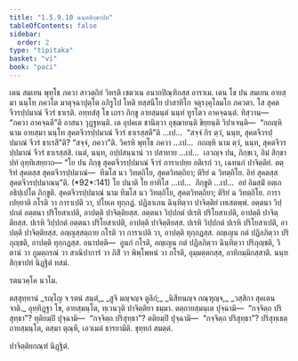 ```yaml
---
title: "1.5.9.10 นนฺทสิกฺขาปท"
tableOfContents: false
sidebar:
  order: 2
type: "tipitaka"
basket: "vi"
book: "paci"
---
```



<DynamicBreadcrumb />

<Division number="547" book="paci">

<Paragraph number="1585" book="paci">
เตน สมเยน พุทฺโธ ภควา สาวตฺถิยํ วิหรติ เชตวเน อนาถปิณฺฑิกสฺส อาราเม. เตน โข ปน สมเยน อายสฺมา นนฺโท ภควโต มาตุจฺฉาปุตฺโต อภิรูโป โหติ ทสฺสนีโย ปาสาทิโก จตุรงฺคุโลมโก ภควตา. โส สุคตจีวรปฺปมาณํ จีวรํ ธาเรติ. อทฺทสํสุ โข เถรา ภิกฺขู อายสฺมนฺตํ นนฺทํ ทูรโตว อาคจฺฉนฺตํ. ทิสฺวาน—  “ภควา อาคจฺฉตี”ติ อาสนา วุฏฺฐหนฺติ.
</Paragraph>

<Paragraph number="1586" book="paci">
เต อุปคเต ชานิตฺวา อุชฺฌายนฺติ ขิยฺยนฺติ วิปาเจนฺติ—  “กถญฺหิ นาม อายสฺมา นนฺโท สุคตจีวรปฺปมาณํ จีวรํ ธาเรสฺสตี”ติ …เป…  “สจฺจํ กิร ตฺวํ, นนฺท, สุคตจีวรปฺปมาณํ จีวรํ ธาเรสี”ติ? “สจฺจํ, ภควา”ติ. วิครหิ พุทฺโธ ภควา …เป…  กถญฺหิ นาม ตฺวํ, นนฺท, สุคตจีวรปฺปมาณํ จีวรํ ธาเรสฺสสิ. เนตํ, นนฺท, อปฺปสนฺนานํ วา ปสาทาย …เป…  เอวญฺจ ปน, ภิกฺขเว, อิมํ สิกฺขาปทํ อุทฺทิเสยฺยาถ—
</Paragraph>

</Division>
<Division number="548" book="paci">

<Paragraph number="1587" book="paci">
<Emphasis>“โย ปน ภิกฺขุ สุคตจีวรปฺปมาณํ จีวรํ การาเปยฺย อติเรกํ วา, เฉทนกํ ปาจิตฺติยํ. ตตฺริทํ สุคตสฺส สุคตจีวรปฺปมาณํ—  ทีฆโส นว วิทตฺถิโย, สุคตวิทตฺถิยา; ติริยํ ฉ วิทตฺถิโย. อิทํ สุคตสฺส สุคตจีวรปฺปมาณนฺ”</Emphasis>ติ. (*92*:<Emphasis>141</Emphasis>)
</Paragraph>

</Division>
<Division number="549" book="paci">

<Paragraph number="1588" book="paci">
<Emphasis>โย ปนา</Emphasis>ติ โย ยาทิโส …เป…  <Emphasis>ภิกฺขู</Emphasis>ติ …เป…  อยํ อิมสฺมิํ อตฺเถ อธิปฺเปโต ภิกฺขูติ.
</Paragraph>

<Paragraph number="1589" book="paci">
<Emphasis>สุคตจีวรปฺปมาณํ</Emphasis> นาม ทีฆโส นว วิทตฺถิโย, สุคตวิทตฺถิยา; ติริยํ ฉ วิทตฺถิโย.
</Paragraph>

<Paragraph number="1590" book="paci">
<Emphasis>การาเปยฺยา</Emphasis>ติ กโรติ วา การาเปติ วา, ปโยเค ทุกฺกฏํ. ปฏิลาเภน ฉินฺทิตฺวา ปาจิตฺติยํ เทเสตพฺพํ.
</Paragraph>

</Division>
<Division number="550" book="paci">

<Paragraph number="1591" book="paci">
อตฺตนา วิปฺปกตํ อตฺตนา ปริโยสาเปติ, อาปตฺติ ปาจิตฺติยสฺส. อตฺตนา วิปฺปกตํ ปเรหิ ปริโยสาเปติ, อาปตฺติ ปาจิตฺติยสฺส. ปเรหิ วิปฺปกตํ อตฺตนา ปริโยสาเปติ, อาปตฺติ ปาจิตฺติยสฺส. ปเรหิ วิปฺปกตํ ปเรหิ ปริโยสาเปติ, อาปตฺติ ปาจิตฺติยสฺส.
</Paragraph>

<Paragraph number="1592" book="paci">
อญฺญสฺสตฺถาย กโรติ วา การาเปติ วา, อาปตฺติ ทุกฺกฏสฺส. อญฺเญน กตํ ปฏิลภิตฺวา ปริภุญฺชติ, อาปตฺติ ทุกฺกฏสฺส.
</Paragraph>

</Division>
<Division number="551" book="paci">

<Paragraph number="1593" book="paci">
อนาปตฺติ—  อูนกํ กโรติ, อญฺเญน กตํ ปฏิลภิตฺวา ฉินฺทิตฺวา ปริภุญฺชติ, วิตานํ วา ภูมตฺถรณํ วา สาณิปาการํ วา ภิสิํ วา พิพฺโพหนํ วา กโรติ, อุมฺมตฺตกสฺส, อาทิกมฺมิกสฺสาติ.

</Paragraph>
</Division>

<Paragraph number="1594" type="center" book="paci">
นนฺทสิกฺขาปทํ นิฏฺฐิตํ ทสมํ.

  
รตนวคฺโค นวโม.



</Paragraph>

<Paragraph number="1595" type="center" book="paci">
ตสฺสุทฺทานํ


</Paragraph>

<Paragraph number="1596" type="verses" book="paci">
_รญฺโญ จ รตนํ สนฺตํ,_  
_สูจิ มญฺจญฺจ ตูลิกํ;_  
_นิสีทนญฺจ กณฺฑุญฺจ,_  
_วสฺสิกา สุคเตน จาติ._  

</Paragraph>

<Paragraph number="1597" book="paci">
อุทฺทิฏฺฐา โข, อายสฺมนฺโต, ทฺเวนวุติ ปาจิตฺติยา ธมฺมา. ตตฺถายสฺมนฺเต ปุจฺฉามิ—  “กจฺจิตฺถ ปริสุทฺธา”? ทุติยมฺปิ ปุจฺฉามิ—  “กจฺจิตฺถ ปริสุทฺธา”? ตติยมฺปิ ปุจฺฉามิ—  “กจฺจิตฺถ ปริสุทฺธา”? ปริสุทฺเธตฺถายสฺมนฺโต, ตสฺมา ตุณฺหี, เอวเมตํ ธารยามีติ.

</Paragraph>

<Paragraph number="1598" type="center" book="paci">
ขุทฺทกํ สมตฺตํ.

  
ปาจิตฺติยกณฺฑํ นิฏฺฐิตํ.
</Paragraph>
